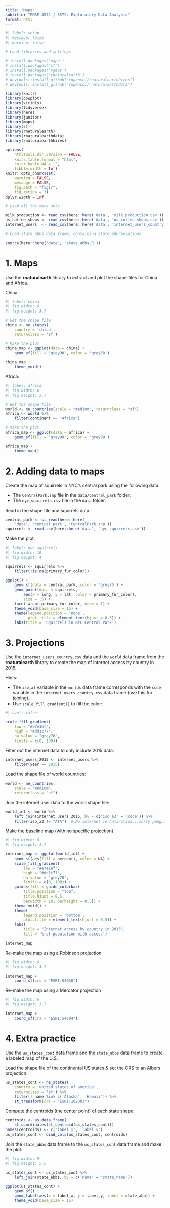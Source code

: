 ```yaml
---
title: "Maps"
subtitle: "EMSE 4572 / 6572: Exploratory Data Analysis"
format: html
---
```


```r
#| label: setup
#| message: false
#| warning: false

# Load libraries and settings

# install.packages('maps')
# install.packages('sf')
# install.packages('rgeos')
# install.packages('rnaturalearth')
# devtools::install_github("ropensci/rnaturalearthhires")
# devtools::install_github("ropensci/rnaturalearthdata")

library(knitr)
library(cowplot)
library(viridis)
library(tidyverse)
library(here)
library(janitor)
library(maps)
library(sf)
library(rnaturalearth)
library(rnaturalearthdata)
library(rnaturalearthhires)

options(
    htmltools.dir.version = FALSE,
    knitr.table.format = "html",
    knitr.kable.NA = '',
    tibble.width = Inf)
knitr::opts_chunk$set(
    warning = FALSE,
    message = FALSE,
    fig.path = "figs/",
    fig.retina = 3)
dplyr.width = Inf

# Load all the data sets

milk_production <- read_csv(here::here('data', 'milk_production.csv'))
us_coffee_shops <- read_csv(here::here('data', 'us_coffee_shops.csv'))
internet_users  <- read_csv(here::here('data', 'internet_users_country.csv'))

# Load state_abbs data frame, containing state abbreviations

source(here::here('data', 'state_abbs.R'))
```

# 1. Maps

Use the **rnaturalearth** library to extract and plot the shape files for China and Africa.

China:

```r
#| label: china
#| fig.width: 6
#| fig.height: 3.7

# Get the shape file
china <- ne_states(
    country = 'china',
    returnclass = 'sf')

# Make the plot
china_map <- ggplot(data = china) +
    geom_sf(fill = 'grey90', color = 'grey60')

china_map +
    theme_void()
```

Africa:

```r
#| label: africa
#| fig.width: 6
#| fig.height: 3.7

# Get the shape file
world <- ne_countries(scale = "medium", returnclass = "sf")
africa <- world %>%
    filter(continent == 'Africa')

# Make the plot
africa_map <- ggplot(data = africa) +
    geom_sf(fill = 'grey90', color = 'grey60')

africa_map +
    theme_map()
```

# 2. Adding data to maps

Create the map of squirrels in NYC's central park using the following data:

- The `CentralPark.shp` file in the `data/central_park` folder.
- The `nyc_squirrels.csv` file in the `data` folder.

Read in the shape file and squirrels data:

```r
central_park <- st_read(here::here(
    'data', 'central_park', 'CentralPark.shp'))
squirrels <- read_csv(here::here('data', 'nyc_squirrels.csv'))
```

Make the plot:

```r
#| label: nyc_squirrels
#| fig.width: 10
#| fig.height: 4

squirrels <- squirrels %>%
    filter(!is.na(primary_fur_color))

ggplot() +
    geom_sf(data = central_park, color = 'grey75') +
    geom_point(data = squirrels,
        aes(x = long, y = lat, color = primary_fur_color),
        size = .5) +
    facet_wrap(~primary_fur_color, nrow = 1) +
    theme_void(base_size = 15) +
    theme(legend.position = 'none',
          plot.title = element_text(hjust = 0.5)) +
    labs(title = 'Squirrels in NYC Central Park')
```

# 3. Projections

Use the `internet_users_country.csv` data and the `world` data frame from the **rnaturalearth** library to create the map of internet access by country in 2015.

Hints:

- The `iso_a3` variable in the `worlds` data frame corresponds with the `code` variable in the `internet_users_country.csv` data frame (use this for joining).
- Use `scale_fill_gradient()` to fill the color:

```r
#| eval: false

scale_fill_gradient(
    low = "#e7e1ef",
    high = "#dd1c77",
    na.value = "grey70",
    limits = c(0, 100))
```

Filter out the internet data to only include 2015 data:

```r
internet_users_2015 <- internet_users %>%
    filter(year == 2015)
```

Load the shape file of world countries:

```r
world <- ne_countries(
    scale = "medium",
    returnclass = "sf")
```

Join the internet user data to the world shape file:

```r
world_int <- world %>%
    left_join(internet_users_2015, by = c('iso_a3' = 'code')) %>%
    filter(iso_a3 != "ATA")  # No internet in Antarctica...sorry penguins.
```

Make the baseline map (with no specific projection)

```r
#| fig.width: 6
#| fig.height: 3.7

internet_map <- ggplot(world_int) +
    geom_sf(aes(fill = percent), color = NA) +
    scale_fill_gradient(
        low = "#e7e1ef",
        high = "#dd1c77",
        na.value = "grey70",
        limits = c(0, 100)) +
    guides(fill = guide_colorbar(
        title.position = "top",
        title.hjust = 0.5,
        barwidth = 10, barheight = 0.5)) +
    theme_void() +
    theme(
        legend.position = 'bottom',
        plot.title = element_text(hjust = 0.5)) +
    labs(
        title = "Internet access by country in 2015",
        fill = '% of population with access')

internet_map
```

Re-make the map using a Robinson projection

```r
#| fig.width: 6
#| fig.height: 3.7

internet_map +
    coord_sf(crs = "ESRI:54030")
```

Re-make the map using a Mercator projection

```r
#| fig.width: 6
#| fig.height: 3.7

internet_map +
    coord_sf(crs = "ESRI:54004")
```

# 4. Extra practice

Use the `us_states_cont` data frame and the `state_abbs` data frame to create a labeled map of the U.S.

Load the shape file of the continental US states & set the CRS to an Albers projection:

```r
us_states_cont <- ne_states(
    country = 'united states of america',
    returnclass = 'sf') %>%
    filter(! name %in% c('Alaska', 'Hawaii')) %>%
    st_transform(crs = "ESRI:102003")
```

Compute the centroids (the center point) of each state shape:

```r
centroids <- as.data.frame(
    st_coordinates(st_centroid(us_states_cont)))
names(centroids) <- c('label_x', 'label_y')
us_states_cont <- bind_cols(us_states_cont, centroids)
```

Join the `state_abbs` data frame to the `us_states_cont` data frame and make the plot:

```r
#| fig.width: 9
#| fig.height: 5.5

us_states_cont <- us_states_cont %>%
    left_join(state_abbs, by = c('name' = 'state_name'))

ggplot(us_states_cont) +
    geom_sf() +
    geom_label(aes(x = label_x, y = label_y, label = state_abb)) +
    theme_void(base_size = 15)
```
